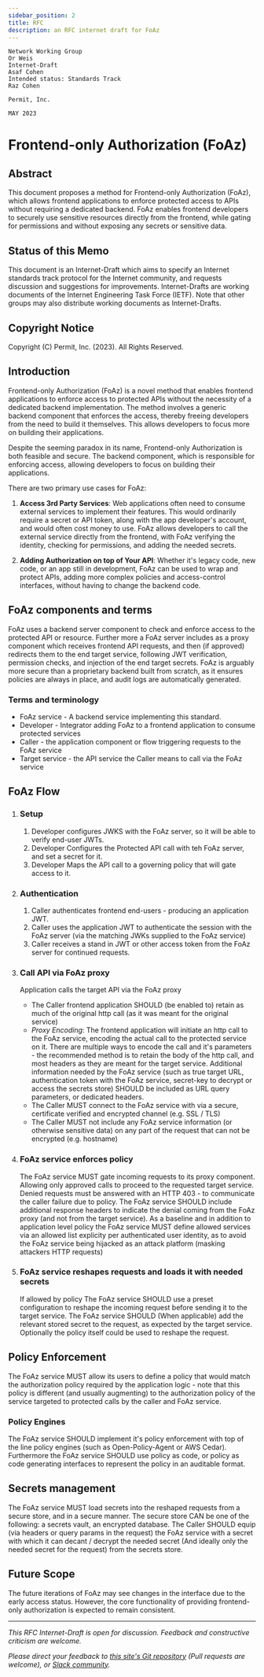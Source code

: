 ```yaml
---
sidebar_position: 2
title: RFC
description: an RFC internet draft for FoAz
---
```


```
Network Working Group                                                  Or Weis
Internet-Draft                                                      Asaf Cohen
Intended status: Standards Track                                     Raz Cohen
                                                                   Permit, Inc.
                                                                      MAY 2023
```

# Frontend-only Authorization (FoAz)

## Abstract

This document proposes a method for Frontend-only Authorization (FoAz), which allows frontend applications to enforce protected access to APIs without requiring a dedicated backend. FoAz enables frontend developers to securely use sensitive resources directly from the frontend, while gating for permissions and without exposing any secrets or sensitive data.

## Status of this Memo

This document is an Internet-Draft which aims to specify an Internet standards track protocol for the
Internet community, and requests discussion and suggestions for
improvements. Internet-Drafts are working documents of the Internet Engineering
Task Force (IETF). Note that other groups may also distribute
working documents as Internet-Drafts.

<!--The list of current Internet-
Drafts is at https://datatracker.ietf.org/drafts/current/. -->

## Copyright Notice

Copyright (C) Permit, Inc. (2023). All Rights Reserved.

## Introduction

Frontend-only Authorization (FoAz) is a novel method that enables frontend applications to enforce access to protected APIs without the necessity of a dedicated backend implementation. The method involves a generic backend component that enforces the access, thereby freeing developers from the need to build it themselves. This allows developers to focus more on building their applications.

Despite the seeming paradox in its name, Frontend-only Authorization is both feasible and secure. The backend component, which is responsible for enforcing access, allowing developers to focus on building their applications.

There are two primary use cases for FoAz:

1. **Access 3rd Party Services**: Web applications often need to consume external services to implement their features. This would ordinarily require a secret or API token, along with the app developer's account, and would often cost money to use. FoAz allows developers to call the external service directly from the frontend, with FoAz verifying the identity, checking for permissions, and adding the needed secrets.

2. **Adding Authorization on top of Your API**: Whether it's legacy code, new code, or an app still in development, FoAz can be used to wrap and protect APIs, adding more complex policies and access-control interfaces, without having to change the backend code.

## FoAz components and terms

FoAz uses a backend server component to check and enforce access to the protected API or resource. Further more a FoAz server includes as a proxy component which receives frontend API requests, and then (if approved) redirects them to the end target service, following JWT verification, permission checks, and injection of the end target secrets.
FoAz is arguably more secure than a proprietary backend built from scratch, as it ensures policies are always in place, and audit logs are automatically generated.

### Terms and terminology

- FoAz service - A backend service implementing this standard.
- Developer - Integrator adding FoAz to a frontend application to consume protected services
- Caller - the application component or flow triggering requests to the FoAz service
- Target service - the API service the Caller means to call via the FoAz service

## FoAz Flow

1. ### Setup

   1. Developer configures JWKS with the FoAz server, so it will be able to verify end-user JWTs.
   2. Developer Configures the Protected API call with teh FoAz server, and set a secret for it.
   3. Developer Maps the API call to a governing policy that will gate access to it.

2. ### Authentication

   1. Caller authenticates frontend end-users - producing an application JWT.
   2. Caller uses the application JWT to authenticate the session with the FoAz server (via the matching JWKs supplied to the FoAz service)
   3. Caller receives a stand in JWT or other access token from the FoAz server for continued requests.

3. ### Call API via FoAz proxy

   Application calls the target API via the FoAz proxy

   - The Caller frontend application SHOULD (be enabled to) retain as much of the original http call (as it was meant for the original service)
   - _Proxy Encoding_: The frontend application will initiate an http call to the FoAz service, encoding the actual call to the protected service on it.
     There are multiple ways to encode the call and it's parameters - the recommended method is to retain the body of the http call, and most headers as they are meant for the target service.
     Additional information needed by the FoAz service (such as true target URL, authentication token with the FoAz service, secret-key to decrypt or access the secrets store) SHOULD be included as URL query parameters, or dedicated headers.
   - The Caller MUST connect to the FoAz service with via a secure, certificate verified and encrypted channel (e.g. SSL / TLS)
   - The Caller MUST not include any FoAz service information (or otherwise sensitive data) on any part of the request that can not be encrypted (e.g. hostname)

4. ### FoAz service enforces policy

   The FoAz service MUST gate incoming requests to its proxy component. Allowing only approved calls to proceed to the requested target service.
   Denied requests must be answered with an HTTP 403 - to communicate the caller failure due to policy. The FoAz service SHOULD include additional response headers to indicate the denial coming from the FoAz proxy (and not from the target service).
   As a baseline and in addition to application level policy the FoAz service MUST define allowed services via an allowed list explicity per authenticated user identity, as to avoid the FoAz service being hijacked as an attack platform (masking attackers HTTP requests)

5. ### FoAz service reshapes requests and loads it with needed secrets
   If allowed by policy The FoAz service SHOULD use a preset configuration to reshape the incoming request before sending it to the target service.
   The FoAz service SHOULD (When applicable) add the relevant stored secret to the request, as expected by the target service.
   Optionally the policy itself could be used to reshape the request.

## Policy Enforcement

The FoAz service MUST allow its users to define a policy that would match the authorization policy required by the application logic - note that this policy is different (and usually augmenting) to the authorization policy of the service targeted to protected calls by the caller and FoAz service.

### Policy Engines

The FoAz service SHOULD implement it's policy enforcement with top of the line policy engines (such as Open-Policy-Agent or AWS Cedar).
Furthermore the FoAz service SHOULD use policy as code, or policy as code generating interfaces to represent the policy in an auditable format.

## Secrets management

The FoAz service MUST load secrets into the reshaped requests from a secure store, and in a secure manner.
The secure store CAN be one of the following: a secrets vault, an encrypted database.
The Caller SHOULD equip (via headers or query params in the request) the FoAz service with a secret with which it can decant / decrypt the needed secret (And ideally only the needed secret for the request) from the secrets store.

## Future Scope

The future iterations of FoAz may see changes in the interface due to the early access status. However, the core functionality of providing frontend-only authorization is expected to remain consistent.

---

_This RFC Internet-Draft is open for discussion. Feedback and constructive criticism are welcome._

_Please direct your feedback to [this site's Git repository](https://github.com/permitio/foaz-site/) (Pull requests are welcome), or [Slack community](https://io.permit.io/FoAz-community)._
